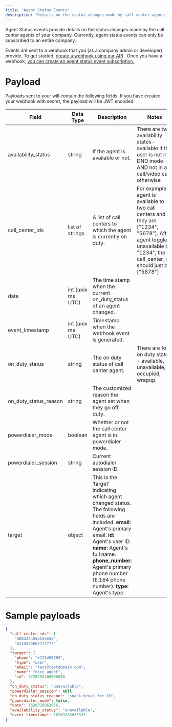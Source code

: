 ```yaml
---
title: "Agent Status Events"
description: "Details on the status changes made by call center agents and how to subscribe to them"
---
```

Agent Status events provide details on the status changes made by the call center agents of your company. Currently, agent status events can only be subscribed to an entire company.

Events are sent to a webhook that you (as a company admin or developer) provide. To get started, [create a webhook using our API](/reference/webhookscreate)
. Once you have a webhook, [you can create an agent status event subscription.](/reference/webhook_agent_status_event_subscriptioncreate)

# Payload

Payloads sent to your will contain the following fields. If you have created your webhook with secret, the payload will be JWT encoded.

| Field | Data Type | Description | Notes |
| --- | --- | --- | --- |
| availability\_status | string | If the agent is available or not. | There are two availability states- available if the user is not in DND mode AND not in a call/video call, otherwise |
| call\_center\_ids | list of strings | A list of call centers to which the agent is currently on duty. | For example, if agent is available to two call centers and they are \["1234", "5678"\]. After agent toggle unavailable to "1234", the call\_center\_ids should just be \["5678"\] |
| date | int (unix ms UTC) | The time stamp when the current on\_duty\_status of an agent changed. |     |
| event\_timestamp | int (unix ms UTC) | Timestamp when the webhook event is generated. |     |
| on\_duty\_status | string | The on duty status of call center agent. | There are four on duty states - available, unavailable, occupied, wrapup. |
| on\_duty\_status\_reason | string | The customized reason the agent set when they go off duty. |     |
| powerdialer\_mode | boolean | Whether or not the call center agent is in powerdialer mode. |     |
| powerdialer\_session | string | Current autodialer session ID. |     |
| target | object | This is the ‘target’ indicating which agent changed status.    The following fields are included:    **email:** Agent's primary email.  **id:** Agent's user ID.  **name:** Agent's full name.  **phone\_number:** Agent's primary phone number (E.164 phone number).  **type:** Agent's type. |     |

# Sample payloads

```json
{
  "call_center_ids": [
    "5883344555555555",
    "6214545667777777"
  ],
  "target": {
    "phone": "+123456789",
    "type": "user",
    "email": "test@testdomain.com",
    "name": "nice agent",
    "id": 5728255400000000
  },
  "on_duty_status": "unavailable",
  "powerdialer_session": null,
  "on_duty_status_reason": "snack break for 10",
  "powerdialer_mode": false,
  "date": 1620328863056,
  "availability_status": "unavailable",
  "event_timestamp": 16203288633333
}
```